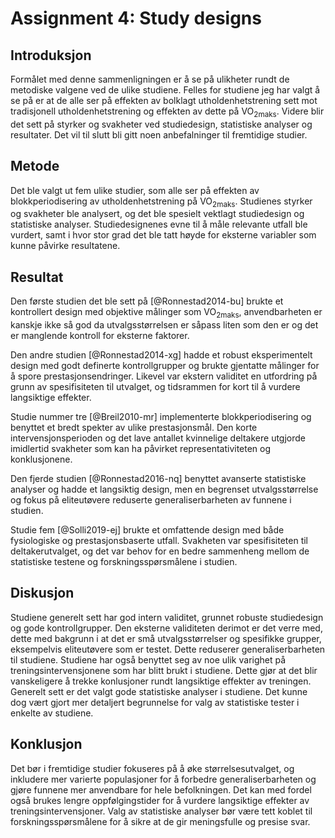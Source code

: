 # Assignment 4: Study designs


## Introduksjon

Formålet med denne sammenligningen er å se på ulikheter rundt de metodiske valgene ved de ulike studiene. Felles for studiene jeg har valgt å se på er at de alle ser på effekten av bolklagt utholdenhetstrening sett mot tradisjonell utholdenhetstrening og effekten av dette på VO~2maks~. Videre blir det sett på styrker og svakheter ved studiedesign, statistiske analyser og resultater. Det vil til slutt bli gitt noen anbefalninger til fremtidige studier. 

## Metode

Det ble valgt ut fem ulike studier, som alle ser på effekten av blokkperiodisering av utholdenhetstrening på VO~2maks~. Studienes styrker og svakheter ble analysert, og det ble spesielt vektlagt studiedesign og statistiske analyser. Studiedesignenes evne til å måle relevante utfall ble vurdert, samt i hvor stor grad det ble tatt høyde for eksterne variabler som kunne påvirke resultatene. 

## Resultat

Den første studien det ble sett på [@Ronnestad2014-bu] brukte et kontrollert design med objektive målinger som VO~2maks~, anvendbarheten er kanskje ikke så god da utvalgsstørrelsen er såpass liten som den er og det er manglende kontroll for eksterne faktorer.

Den andre studien [@Ronnestad2014-xg] hadde et robust eksperimentelt design med godt definerte kontrollgrupper og brukte gjentatte målinger for å spore prestasjonsendringer. Likevel var ekstern validitet en utfordring på grunn av spesifisiteten til utvalget, og tidsrammen for kort til å vurdere langsiktige effekter. 

Studie nummer tre [@Breil2010-mr] implementerte blokkperiodisering og benyttet et bredt spekter av ulike prestasjonsmål. Den korte intervensjonsperioden og det lave antallet kvinnelige deltakere utgjorde imidlertid svakheter som kan ha påvirket representativiteten og konklusjonene. 

Den fjerde studien [@Ronnestad2016-nq] benyttet avanserte statistiske analyser og hadde et langsiktig design, men en begrenset utvalgsstørrelse og fokus på eliteutøvere reduserte generaliserbarheten av funnene i studien. 

Studie fem [@Solli2019-ej] brukte et omfattende design med både fysiologiske og prestasjonsbaserte utfall. Svakheten var spesifisiteten til deltakerutvalget, og det var behov for en bedre sammenheng mellom de statistiske testene og forskningsspørsmålene i studien. 

## Diskusjon

Studiene generelt sett har god intern validitet, grunnet robuste studiedesign og gode kontrollgrupper. Den eksterne validiteten derimot er det verre med, dette med bakgrunn i at det er små utvalgsstørrelser og spesifikke grupper, eksempelvis eliteutøvere som er testet. Dette reduserer generaliserbarheten til studiene. Studiene har også benyttet seg av noe ulik varighet på treningsintervensjonene som har blitt brukt i studiene. Dette gjør at det blir vanskeligere å trekke konlusjoner rundt langsiktige effekter av treningen. Generelt sett er det valgt gode statistiske analyser i studiene. Det kunne dog vært gjort mer detaljert begrunnelse for valg av statistiske tester i enkelte av studiene. 

## Konklusjon

Det bør i fremtidige studier fokuseres på å øke størrelsesutvalget, og inkludere mer varierte populasjoner for å forbedre generaliserbarheten og gjøre funnene mer anvendbare for hele befolkningen. Det kan med fordel også brukes lengre oppfølgingstider for å vurdere langsiktige effekter av treningsintervensjoner. Valg av statistiske analyser bør være tett koblet til forskningsspørsmålene for å sikre at de gir meningsfulle og presise svar. 

